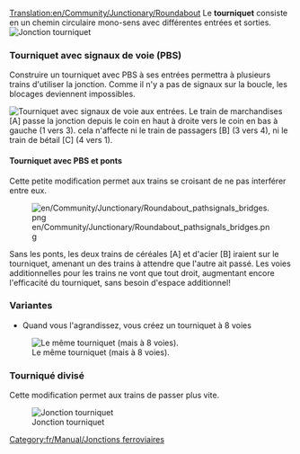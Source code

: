 [[Translation:en/Community/Junctionary/Roundabout]]
{{fr/Community/Junctionary/Menu de Croisements}}
Le '''tourniquet''' consiste en un chemin circulaire mono-sens avec différentes entrées et sorties.
[[File:en/Community/Junctionary/Roundabout.png|none|frame|Jonction tourniquet]]

{{fr/Community/Junctionary/Critère de jonction|Peu coûteux|1|0|0|0|0||0|0|0|1|||Les trains en panne affectent toute la jonction.|
*Peut gérer deux trains à la fois
*Si vous l'agrandissez, vous pouvez créer un tourniquet à 8 voies
*Causera des embouteillages
*Zone: 6 x 6
}}

===Tourniquet avec signaux de voie (PBS)===
Construire un tourniquet avec PBS à ses entrées permettra à plusieurs trains d'utiliser la jonction. Comme il n'y a pas de signaux sur la boucle, les blocages deviennent impossibles.

[[File:en/Community/Junctionary/Roundabout pathsignals.png|none|frame|Tourniquet avec signaux de voie aux entrées.]]
Le train de marchandises [A] passe la jonction depuis le coin en haut à droite vers le coin en bas à gauche (1 vers 3). cela n'affecte ni le train de passagers [B] (3 vers 4), ni le train de bétail [C] (4 vers 1).

{{fr/Community/Junctionary/Critère de jonction|Peu coûteux|1|0|0|0|0||0|0|0||3||Impossible|
*Peu coûteux, prend peu de place et est relativement efficace}}

====Tourniquet avec PBS et ponts====
Cette petite modification permet aux trains se croisant de ne pas interférer entre eux.

[[File:en/Community/Junctionary/Roundabout pathsignals bridges.png]]

Sans les ponts, les deux trains de céréales [A] et d'acier [B] iraient sur le tourniquet, amenant un des trains à attendre que l'autre ait passé. Les voies additionnelles pour les trains ne vont que tout droit, augmentant encore l'efficacité du tourniquet, sans besoin d'espace additionnel!
{{fr/Community/Junctionary/Critère de jonction|Peu coûteux|1|0|1|0|0||0|0|0||3||Impossible|}}

===Variantes===
*Quand vous l'agrandissez, vous créez un tourniquet à 8 voies
[[File:en/Community/Junctionary/Basic Roundabout 8-way.png|none|frame|Le même tourniquet (mais à 8 voies).]]

===Tourniqué divisé===

Cette modification permet aux trains de passer plus vite.

[[File:en/Community/Junctionary/Split Roundabout.png|none|frame|Jonction tourniquet]]

{{fr/Community/Junctionary/Critère de jonction|Peu coûteux|1|0|0|0|0||0|0|0|1|||Les trains en panne affectent toute la jonction.|
*Peut gérer jusqu'à 7-8 trains à la fois
*Peu de chance de causer des embouteillages s'il y a moins de 8 trains
*Zone: 33 x 33
}}

[[Category:fr/Manual/Jonctions ferroviaires]]